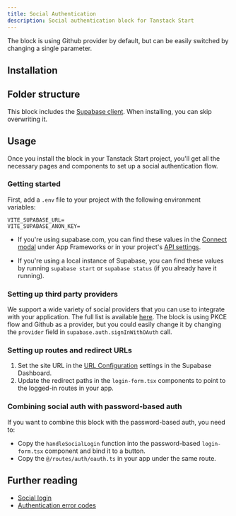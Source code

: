 ```yaml
---
title: Social Authentication
description: Social authentication block for Tanstack Start
---
```


<BlockPreview name="social-auth/auth/login" />
<Callout>
  The block is using Github provider by default, but can be easily switched by changing a single
  parameter.
</Callout>

## Installation

<BlockItem name="social-auth-nextjs" description="All needed components for the social auth flow" />

## Folder structure

This block includes the [Supabase client](/ui/docs/tanstack/client). When installing, you can skip overwriting it.

<RegistryBlock itemName="social-auth-tanstack" />

## Usage

Once you install the block in your Tanstack Start project, you'll get all the necessary pages and components to set up a social authentication flow.

### Getting started

First, add a `.env` file to your project with the following environment variables:

```env
VITE_SUPABASE_URL=
VITE_SUPABASE_ANON_KEY=
```

- If you're using supabase.com, you can find these values in the [Connect modal](https://supabase.com/dashboard/project/_?showConnect=true) under App Frameworks or in your project's [API settings](https://supabase.com/dashboard/project/_/settings/api).

- If you're using a local instance of Supabase, you can find these values by running `supabase start` or `supabase status` (if you already have it running).

### Setting up third party providers

We support a wide variety of social providers that you can use to integrate with your application. The full list is available [here](https://supabase.com/docs/guides/auth/social-login).
The block is using PKCE flow and Github as a provider, but you could easily change it by changing the `provider` field in `supabase.auth.signInWithOAuth` call.

### Setting up routes and redirect URLs

1. Set the site URL in the [URL Configuration](https://supabase.com/dashboard/project/_/auth/url-configuration) settings in the Supabase Dashboard.
1. Update the redirect paths in the `login-form.tsx` components to point to the logged-in routes in your app.

### Combining social auth with password-based auth

If you want to combine this block with the password-based auth, you need to:

- Copy the `handleSocialLogin` function into the password-based `login-form.tsx` component and bind it to a button.
- Copy the `@/routes/auth/oauth.ts` in your app under the same route.

## Further reading

- [Social login](https://supabase.com/docs/guides/auth/social-login)
- [Authentication error codes](https://supabase.com/docs/guides/auth/debugging/error-codes)
